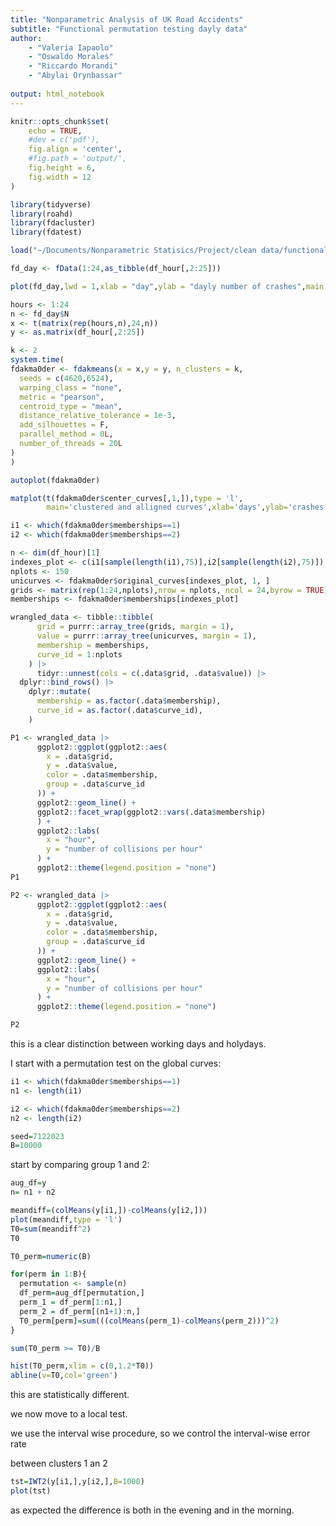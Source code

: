 ```yaml
---
title: "Nonparametric Analysis of UK Road Accidents"
subtitle: "Functional permutation testing dayly data"
author:
    - "Valeria Iapaolo"
    - "Oswaldo Morales"
    - "Riccardo Morandi"
    - "Abylai Orynbassar"
    
output: html_notebook
---
```


```r
knitr::opts_chunk$set(
    echo = TRUE,
    #dev = c('pdf'),
    fig.align = 'center',
    #fig.path = 'output/',
    fig.height = 6,
    fig.width = 12
)
```

```r
library(tidyverse)
library(roahd)
library(fdacluster)
library(fdatest)
```

```r
load("~/Documents/Nonparametric Statisics/Project/clean data/functional/df_hour.RData")
```

```r
fd_day <- fData(1:24,as_tibble(df_hour[,2:25]))
```

```r
plot(fd_day,lwd = 1,xlab = "day",ylab = "dayly number of crashes",main = "hourly crashes in each week")
```

```r
hours <- 1:24
n <- fd_day$N
x <- t(matrix(rep(hours,n),24,n))
y <- as.matrix(df_hour[,2:25])
```

```r
k <- 2
system.time(
fdakma0der <- fdakmeans(x = x,y = y, n_clusters = k,
  seeds = c(4620,6524),
  warping_class = "none",
  metric = "pearson",
  centroid_type = "mean",
  distance_relative_tolerance = 1e-3,
  add_silhouettes = F,
  parallel_method = 0L,
  number_of_threads = 20L
)
)
```

```r
autoplot(fdakma0der)
```

```r
matplot(t(fdakma0der$center_curves[,1,]),type = 'l',
        main='clustered and alligned curves',xlab='days',ylab='crashes', col = 1:k,lwd = 3)
```

```r
i1 <- which(fdakma0der$memberships==1)
i2 <- which(fdakma0der$memberships==2)

n <- dim(df_hour)[1]
indexes_plot <- c(i1[sample(length(i1),75)],i2[sample(length(i2),75)])
nplots <- 150
unicurves <- fdakma0der$original_curves[indexes_plot, 1, ]
grids <- matrix(rep(1:24,nplots),nrow = nplots, ncol = 24,byrow = TRUE)
memberships <- fdakma0der$memberships[indexes_plot]

wrangled_data <- tibble::tibble(
      grid = purrr::array_tree(grids, margin = 1),
      value = purrr::array_tree(unicurves, margin = 1),
      membership = memberships,
      curve_id = 1:nplots
    ) |>
      tidyr::unnest(cols = c(.data$grid, .data$value)) |> 
  dplyr::bind_rows() |>
    dplyr::mutate(
      membership = as.factor(.data$membership),
      curve_id = as.factor(.data$curve_id),
    )

```

```r
P1 <- wrangled_data |>
      ggplot2::ggplot(ggplot2::aes(
        x = .data$grid,
        y = .data$value,
        color = .data$membership,
        group = .data$curve_id
      )) +
      ggplot2::geom_line() +
      ggplot2::facet_wrap(ggplot2::vars(.data$membership)
      ) +
      ggplot2::labs(
        x = "hour",
        y = "number of collisions per hour"
      ) +
      ggplot2::theme(legend.position = "none") 
P1
```

```r
P2 <- wrangled_data |>
      ggplot2::ggplot(ggplot2::aes(
        x = .data$grid,
        y = .data$value,
        color = .data$membership,
        group = .data$curve_id
      )) +
      ggplot2::geom_line() +
      ggplot2::labs(
        x = "hour",
        y = "number of collisions per hour"
      ) +
      ggplot2::theme(legend.position = "none")

P2

```


this is a clear distinction between working days and holydays.

I start with a permutation test on the global curves:

```r
i1 <- which(fdakma0der$memberships==1)
n1 <- length(i1)

i2 <- which(fdakma0der$memberships==2)
n2 <- length(i2)
```

```r
seed=7122023
B=10000
```

start by comparing group 1 and 2:

```r
aug_df=y
n= n1 + n2 

meandiff=(colMeans(y[i1,])-colMeans(y[i2,]))
plot(meandiff,type = 'l')
T0=sum(meandiff^2)
T0
```

```r
T0_perm=numeric(B)

for(perm in 1:B){
  permutation <- sample(n)
  df_perm=aug_df[permutation,]
  perm_1 = df_perm[1:n1,] 
  perm_2 = df_perm[(n1+1):n,] 
  T0_perm[perm]=sum(((colMeans(perm_1)-colMeans(perm_2)))^2)
}

sum(T0_perm >= T0)/B

hist(T0_perm,xlim = c(0,1.2*T0))
abline(v=T0,col='green')
```

this are statistically different.

we now move to a local test.

we use the interval wise procedure, so we control the interval-wise error rate

between clusters 1 an 2

```r
tst=IWT2(y[i1,],y[i2,],B=1000)
plot(tst)
```

as expected the difference is both in the evening and in the morning.